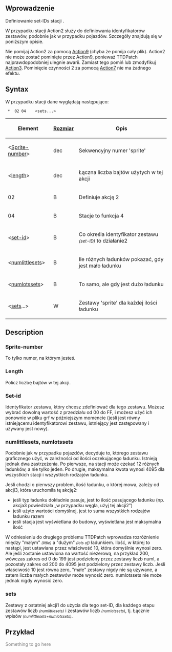 {{pl/Development/NewGRF/inne strony|en=newgrf-specs.tt-wiki.net/wiki/Action2/Stations|pl=pl/Development/NewGRF/NFO Specs/Action2/Stations}}
<!--{{-}}<br>--><!--{{ambox | text = w trakcie edycji.}}--><!-- -->
== Wprowadzenie ==

Definiowanie set-IDs stacji .

W przypadku stacji Action2 służy do definiowania identyfikatorów zestawów, podobnie jak w przypadku pojazdów. Szczegóły znajdują się w poniższym opisie.

Nie pomijaj Action2 za pomocą [[pl/Development/NewGRF/NFO Specs/Action7|Action9]] (chyba że pomija cały plik). Action2 nie może zostać pominięte przez Action9, ponieważ TTDPatch najprawdopodobniej ulegnie awarii. Zamiast tego pomiń lub zmodyfikuj [[pl/Development/NewGRF/NFO Specs/Action3/Main Page|Action3]]. Pominięcie czynności 2 za pomocą [[pl/Development/NewGRF/NFO Specs/Action7|Action7]] nie ma żadnego efektu.

== Syntax ==

W przypadku stacji dane wyglądają następująco:

 <Sprite-number> * <Length> 02 04 <set-id> <numlittlesets> <numlotssets> <sets...>

{|
!Element!![[pl/Development/NewGRF/NFO Specs/GRFActionsDetailed|Rozmiar]]!!Opis

|-
|<[[#sprite-number|Sprite-number]]>||dec||Sekwencyjny numer 'sprite'

|-
|<[[#length|length]]>||dec||Łączna liczba bajtów użytych w tej akcji

|-
|02||B||Definiuje akcję 2

|-
|04||B||Stacje to funkcja 4

|-
|<[[#set-id|set-id]]>||B||Co określa identyfikator zestawu <small>''(set-ID)''</small> to działanie2

|-
|<[[#numlittlesets-numlotssets|numlittlesets]]>||B||Ile różnych ładunków pokazać, gdy jest mało ładunku

|-
|<[[#numlittlesets-numlotssets|numlotssets]]>||B||To samo, ale gdy jest dużo ładunku

|-
|<[[#sets|sets]]...>||W||Zestawy 'sprite' dla każdej ilości ładunku
|}

== Description ==

=== Sprite-number ===

To tylko numer, na którym jesteś.

=== Length ===

Policz liczbę bajtów w tej akcji.

=== Set-id ===

Identyfikator zestawu, który chcesz zdefiniować dla tego zestawu. Możesz wybrać dowolną wartość z przedziału od 00 do FF, i możesz użyć ich ponownie w pliku grf w późniejszym momencie (jeśli jest równy istniejącemu identyfikatorowi zestawu, istniejący jest zastępowany i używany jest nowy).

=== numlittlesets, numlotssets ===

Podobnie jak w przypadku pojazdów, decyduje to, którego zestawu graficznego użyć, w zależności od ilości oczekującego ładunku. Istnieją jednak dwa zastrzeżenia. Po pierwsze, na stacji może czekać 12 różnych ładunków, a nie tylko jeden. Po drugie, maksymalna kwota wynosi 4095 dla wszystkich stacji i wszystkich rodzajów ładunku.

Jeśli chodzi o pierwszy problem, ilość ładunku, o której mowa, zależy od akcji3, która uruchomiła tę akcję2:
* jeśli typ ładunku dokładnie pasuje, jest to ilość pasującego ładunku (np. akcja3 powiedziała „w przypadku węgla, użyj tej akcji2”)
* jeśli użyto wartości domyślnej, jest to suma wszystkich rodzajów ładunku razem
* jeśli stacja jest wyświetlana do budowy, wyświetlana jest maksymalna ilość

W odniesieniu do drugiego problemu TTDPatch wprowadza rozróżnienie między "małym" <small>''(little)''</small> a "dużym" <small>''(lots of)''</small> ładunkiem. Ilość, w której to nastąpi, jest ustawiana przez właściwość 10, która domyślnie wynosi zero. Ale jeśli zostanie ustawiona na wartość niezerową, na przykład 200, wówczas zakres od 0 do 199 jest podzielony przez zestawy liczb numl, a pozostały zakres od 200 do 4095 jest podzielony przez zestawy liczb. Jeśli właściwość 10 jest równa zero, "małe" zestawy nigdy nie są używane, a zatem liczba małych zestawów może wynosić zero. numlotssets nie może jednak nigdy wynosić zero.

=== sets ===

Zestawy z ostatniej akcji1 do użycia dla tego set-ID, dla każdego etapu zestawów liczb <small>''(numlittlesets)''</small> i zestawów liczb <small>''(numlotssets)''</small>, tj. Łącznie wpisów <small>''(numlittlesets+numlotssets)''</small>.

== Przykład ==

<span style='color:#808080'>Something to go here</span>